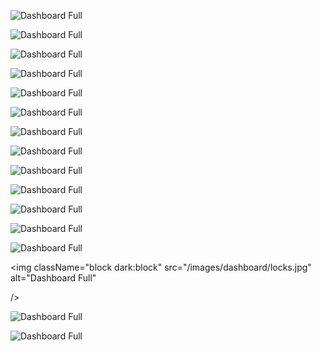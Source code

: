 <img
  className="block dark:block"
  src="/images/dashboard/full.jpg"
  alt="Dashboard Full"
/>  

<img
  className="block dark:block"
  src="/images/dashboard/time-range.jpg"
  alt="Dashboard Full"
/> 

<img
  className="block dark:block"
  src="/images/dashboard/db-instances.jpg"
  alt="Dashboard Full"
/> 

<img
  className="block dark:block"
  src="/images/dashboard/user-activity.jpg"
  alt="Dashboard Full"
/> 

<img
  className="block dark:block"
  src="/images/dashboard/connection-health.jpg"
  alt="Dashboard Full"
/> 

<img
  className="block dark:block"
  src="/images/dashboard/query-avg.jpg"
  alt="Dashboard Full"
/> 

<img
  className="block dark:block"
  src="/images/dashboard/longest-query.jpg"
  alt="Dashboard Full"
/> 

<img
  className="block dark:block"
  src="/images/dashboard/deadlocks.jpg"
  alt="Dashboard Full"
/> 

<img
  className="block dark:block"
  src="/images/dashboard/query-throtteling.jpg"
  alt="Dashboard Full"
/> 

<img
  className="block dark:block"
  src="/images/dashboard/query-throtteling.jpg"
  alt="Dashboard Full"
/> 

<img
  className="block dark:block"
  src="/images/dashboard/clients.jpg"
  alt="Dashboard Full"
/> 

<img
  className="block dark:block"
  src="/images/dashboard/caching.jpg"
  alt="Dashboard Full"
/> 

<img
  className="block dark:block"
  src="/images/dashboard/max-cpu.jpg"
  alt="Dashboard Full"
/> 

<img
  className="block dark:block"
  src="/images/dashboard/locks.jpg"
  alt="Dashboard Full"

/> 

<img
  className="block dark:block"
  src="/images/dashboard/max-connections.jpg"
  alt="Dashboard Full"
/> 

<img
  className="block dark:block"
  src="/images/dashboard/iops.jpg"
  alt="Dashboard Full"
/> 